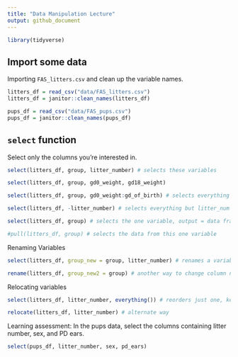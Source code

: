 ```yaml
---
title: "Data Manipulation Lecture"
output: github_document
---
```


```r
library(tidyverse)
```

## Import some data

Importing `FAS_litters.csv` and  clean up the variable names.

```r
litters_df = read_csv("data/FAS_litters.csv")
litters_df = janitor::clean_names(litters_df)

pups_df = read_csv("data/FAS_pups.csv")
pups_df = janitor::clean_names(pups_df)
```

## `select` function

Select only the columns you're interested in.

```r
select(litters_df, group, litter_number) # selects these variables

select(litters_df, group, gd0_weight, gd18_weight) 

select(litters_df, group, gd0_weight:gd_of_birth) # selects everything in range

select(litters_df, -litter_number) # selects everything but litter_num

select(litters_df, group) # selects the one variable, output = data frame

#pull(litters_df, group) # selects the data from this one variable
```

Renaming Variables

```r
select(litters_df, group_new = group, litter_number) # renames a variable

rename(litters_df, group_new2 = group) # another way to change column name
```

Relocating variables 

```r
select(litters_df, litter_number, everything()) # reorders just one, keeping everything else

relocate(litters_df, litter_number) # alternate way
```

Learning assessment:
In the pups data, select the columns containing litter number, sex, and PD ears.

```r
select(pups_df, litter_number, sex, pd_ears)
```





